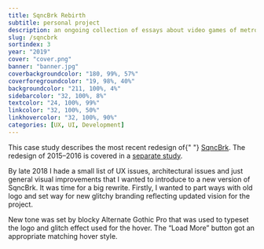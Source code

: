 ```yaml
---
title: SqncBrk Rebirth
subtitle: personal project
description: an ongoing collection of essays about video games of metroidvania genre.
slug: /sqncbrk
sortindex: 3
year: "2019"
cover: "cover.png"
banner: "banner.jpg"
coverbackgroundcolor: "180, 99%, 57%"
coverforegroundcolor: "19, 98%, 40%"
backgroundcolor: "211, 100%, 4%"
sidebarcolor: "32, 100%, 8%"
textcolor: "24, 100%, 99%"
linkcolor: "32, 100%, 50%"
linkhovercolor: "32, 100%, 90%"
categories: [UX, UI, Development]
---
```



<Disclaimer>
  This case study describes the most recent redesign of{" "}
  <a href="https://sqncbrk.com">SqncBrk</a>. The redesign of 2015–2016 is
  covered in a <a href="/sqncbrk-redux">separate study</a>.
</Disclaimer>

By late 2018 I hade a small list of UX issues, architectural issues and just general visual improvements that I wanted to introduce to a new version of SqncBrk. It was time for a big rewrite. Firstly, I wanted to part ways with old logo and set way for new glitchy branding reflecting updated vision for the project.

<Newlogo />

New tone was set by blocky Alternate Gothic Pro that was used to typeset the logo and glitch effect used for the hover. The “Load More” button got an appropriate matching hover style.

<Loadmore />
